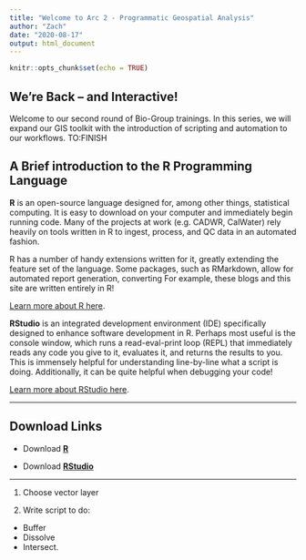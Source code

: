 ```yaml
---
title: "Welcome to Arc 2 - Programmatic Geospatial Analysis"
author: "Zach"
date: "2020-08-17"
output: html_document
---
```


```r
knitr::opts_chunk$set(echo = TRUE)
```

## We're Back -- and Interactive!
Welcome to our second round of Bio-Group trainings.  In this series, we will expand our
GIS toolkit with the introduction of scripting and automation to our workflows.  TO:FINISH


## A Brief introduction to the R Programming Language
**R** is an open-source language designed for, among other things, statistical computing.  It is
easy to download on your computer and immediately begin running code.  Many of the projects
at work (e.g. CADWR, CalWater) rely heavily on tools written in R to ingest, process, and QC
data in an automated fashion.

R has a number of handy extensions written for it, greatly extending the feature set of the 
language.  Some packages, such as RMarkdown, allow for automated report generation, converting For example, these blogs and this site are written entirely in R!  

[Learn more about R here](https://www.r-project.org/).

**RStudio** is an integrated development environment (IDE) specifically designed to enhance 
software development in R.  Perhaps most useful is the console window, which runs a 
read-eval-print loop (REPL) that immediately reads any code you give to it, evaluates it, and
returns the results to you.  This is immensely helpful for understanding line-by-line what
a script is doing.  Additionally, it can be quite helpful when debugging your code!

[Learn more about RStudio here](https://docs.rstudio.com/).






***

## Download Links

* Download [**R**](https://ftp.osuosl.org/pub/cran/)


* Download [**RStudio**](https://rstudio.com/products/rstudio/download/#download)


***

1. Choose vector layer

2. Write script to do:
 - Buffer
 - Dissolve
 - Intersect.